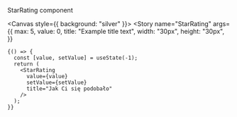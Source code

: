 
<Meta title="ui/StarRating" component={StarRating} />


StarRating component

<Canvas style={{ background: "silver" }}>
  <Story
    name="StarRating"
    args={{
      max: 5,
      value: 0,
      title: "Example title text",
      width: "30px",
      height: "30px",
    }}
    
  >
    {() => {
      const [value, setValue] = useState(-1);
      return (
        <StarRating
          value={value}
          setValue={setValue}
          title="Jak Ci się podobało"
        />
      );
    }}
  </Story>
</Canvas>
